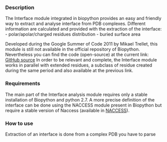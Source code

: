 === Description ===

The Interface module integrated in biopython provides an easy and friendly way to extract and analyse interface from PDB complexes. Different information are calculated and provided with the extraction of the interface:
- polar/apolar/charged residues distribution
- buried surface area

Developed during the Google Summer of Code 2011 by Mikael Trellet, this module is still not available in the official repository of Biopython. Nevertheless you can find the code (open-source) at the current link: [https://github.com/mtrellet/biopython/tree/interface_analysis GitHub source]
In order to be relevant and complete, the Interface module works in parallel with extended residues, a subclass of residue created during the same period and also available at the previous link.

=== Requirements ===

The main part of the Interface analysis module requires only a stable installation of Biopython and python 2.7.
A more precise definition of the interface can be done using the NACCESS module present in Biopython but require a stable version of Naccess (available in [http://www.bioinf.manchester.ac.uk/naccess/ NACCESS]).

=== How to use ===

Extraction of an interface is done from a complex PDB you have to parse
